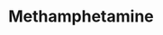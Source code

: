 ---
title: Methamphetamine
aka:
  - meth
  - crystal
  - tina
duration_chart_title: Oral Duration of Methamphetamine
duration_chart:
  total: 8–12 hours
  onset: 15–45 minutes
  coming_up: 1–3 hours
  plateau: 3–5 hours
  coming_down: 3–4 hours
  after_effects: 12–24 hours
positive_effects: euphoria, stimulation, increased sociability
neutral_effects: decreased appetite, increased heart rate
negative_effects: muscle tension, insomnia, anxiety
dosage_table:
  title: Oral Dosage of Methamphetamine
  threshold: <5 mg
  light: 5–10 mg
  common: 10–25 mg
  strong: 25–50 mg
  heavy: 50+ mg
--- 